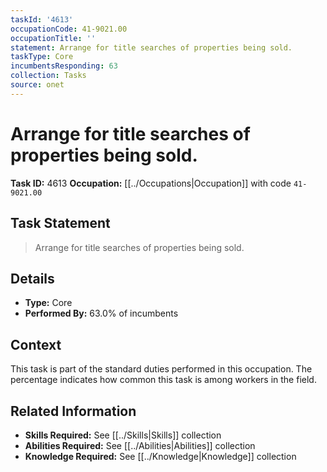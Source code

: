 ```yaml
---
taskId: '4613'
occupationCode: 41-9021.00
occupationTitle: ''
statement: Arrange for title searches of properties being sold.
taskType: Core
incumbentsResponding: 63
collection: Tasks
source: onet
---
```

# Arrange for title searches of properties being sold.

**Task ID:** 4613
**Occupation:** [[../Occupations|Occupation]] with code `41-9021.00`

## Task Statement

> Arrange for title searches of properties being sold.

## Details

- **Type:** Core
- **Performed By:** 63.0% of incumbents

## Context

This task is part of the standard duties performed in this occupation. The percentage indicates how common this task is among workers in the field.

## Related Information

- **Skills Required:** See [[../Skills|Skills]] collection
- **Abilities Required:** See [[../Abilities|Abilities]] collection
- **Knowledge Required:** See [[../Knowledge|Knowledge]] collection
